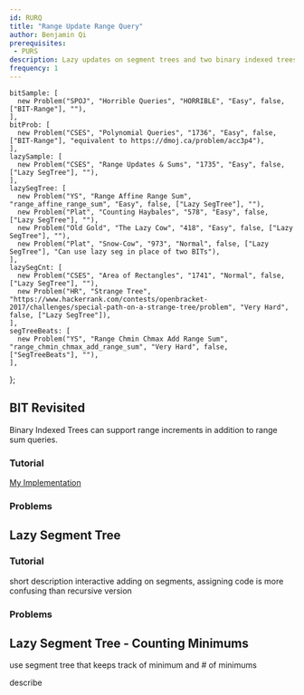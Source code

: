 ```yaml
---
id: RURQ
title: "Range Update Range Query"
author: Benjamin Qi
prerequisites: 
 - PURS
description: Lazy updates on segment trees and two binary indexed trees in conjunction.
frequency: 1
---
```



    bitSample: [
      new Problem("SPOJ", "Horrible Queries", "HORRIBLE", "Easy", false, ["BIT-Range"], ""),
    ],
    bitProb: [
      new Problem("CSES", "Polynomial Queries", "1736", "Easy", false, ["BIT-Range"], "equivalent to https://dmoj.ca/problem/acc3p4"),
    ],
    lazySample: [
      new Problem("CSES", "Range Updates & Sums", "1735", "Easy", false, ["Lazy SegTree"], ""),
    ],
    lazySegTree: [
      new Problem("YS", "Range Affine Range Sum", "range_affine_range_sum", "Easy", false, ["Lazy SegTree"], ""),
      new Problem("Plat", "Counting Haybales", "578", "Easy", false, ["Lazy SegTree"], ""),
      new Problem("Old Gold", "The Lazy Cow", "418", "Easy", false, ["Lazy SegTree"], ""),
      new Problem("Plat", "Snow-Cow", "973", "Normal", false, ["Lazy SegTree"], "Can use lazy seg in place of two BITs"),
    ],
    lazySegCnt: [
      new Problem("CSES", "Area of Rectangles", "1741", "Normal", false, ["Lazy SegTree"], ""),
      new Problem("HR", "Strange Tree", "https://www.hackerrank.com/contests/openbracket-2017/challenges/special-path-on-a-strange-tree/problem", "Very Hard", false, ["Lazy SegTree"]),
    ],
    segTreeBeats: [
      new Problem("YS", "Range Chmin Chmax Add Range Sum", "range_chmin_chmax_add_range_sum", "Very Hard", false, ["SegTreeBeats"], ""),
    ],
};

## BIT Revisited

<Problems problems={problems.bitSample} />

Binary Indexed Trees can support range increments in addition to range sum queries.

### Tutorial

<Resources>
  <Resource source="GFG" title="Range Update Point Query" url="binary-indexed-tree-range-updates-point-queries/"></Resource>
  <Resource source="GFG" title="Range Update Range Query" url="binary-indexed-tree-range-update-range-queries/"></Resource>
</Resources>

[My Implementation](https://github.com/bqi343/USACO/blob/master/Implementations/content/data-structures/1D%20Range%20Queries%20(9.2)/BITrange.h)

### Problems

<Problems problems={problems.bitProb} />

## Lazy Segment Tree

<Problems problems={problems.lazySample} />

### Tutorial

<Resources>
  <Resource source="CPH" title="28.1 - Segment Trees Revisited" starred>short description</Resource>
  <Resource source="CSA" title="Segment Trees" url="segment_trees" starred>interactive</Resource>
  <Resource source="cp-algo" title="Segment Tree" url="data_structures/segment_tree.html" starred>adding on segments, assigning</Resource>
  <Resource source="CF" title="Efficient and easy segment trees" url="blog/entry/18051">code is more confusing than recursive version</Resource>
</Resources>

### Problems

<Problems problems={problems.lazySegTree} />

## Lazy Segment Tree - Counting Minimums

use segment tree that keeps track of minimum and # of minimums

<IncompleteSection>

describe

</IncompleteSection>

<Problems problems={problems.lazySegCnt} />